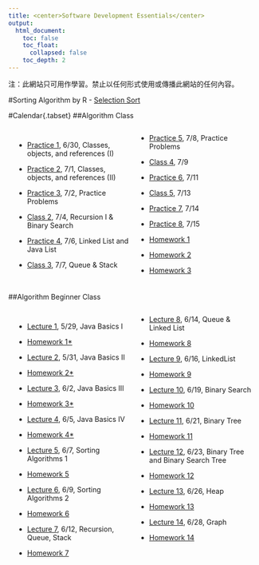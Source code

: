 ```yaml
---
title: <center>Software Development Essentials</center>
output:
  html_document:
    toc: false
    toc_float: 
      collapsed: false
    toc_depth: 2
---
```

<style>
.two-column {
  padding: 1em;
  -moz-column-count: 2;
  -moz-column-gap: 1em;
  -webkit-column-count: 2;
  -webkit-column-gap: 1em;
  column-count: 2;
  column-gap: 1em;
}
</style>

注：此網站只可用作學習。禁止以任何形式使用或傳播此網站的任何內容。

#Sorting Algorithm by R
- [Selection Sort](Sorting.html)

#Calendar{.tabset}
##Algorithm Class

<div class="two-column">

- [Practice 1](Algorithm_Class_1_Practice.html), 6/30, Classes, objects, and references (I)
- [Practice 2](Algorithm_Class_2_Practice.html), 7/1, Classes, objects, and references (II)
- [Practice 3](Algorithm_Class_3_Practice.html), 7/2, Practice Problems

- [Class 2](Algorithm_Class_2_Lecture.html), 7/4, Recursion I & Binary Search
- [Practice 4](Algorithm_Class_4_Practice.html), 7/6, Linked List and Java List

- [Class 3](Algorithm_Class_3_Lecture.html), 7/7, Queue & Stack
- [Practice 5](Algorithm_Class_5_Practice.html), 7/8, Practice Problems

- [Class 4](Algorithm_Class_4_Lecture.html), 7/9
- [Practice 6](Algorithm_Class_6_Practice.html), 7/11

- [Class 5](Algorithm_Class_5_Lecture.html), 7/13
- [Practice 7](Algorithm_Class_7_Practice.html), 7/14
- [Practice 8](Algorithm_Class_8_Practice.html), 7/15

- [Homework 1](Algorithm_Class_1_hw.html)
- [Homework 2](Algorithm_Class_2_hw.html)
- [Homework 3](Algorithm_Class_3_hw.html)

</div>

##Algorithm Beginner Class

<div class="two-column">

- [Lecture 1](Algorithm_Beginner_Class_1_Lec.html), 5/29, Java Basics I
- [Homework 1*](Algorithm_Beginner_Class_1_hw.html)

- [Lecture 2](Algorithm_Beginner_Class_2_Lec.html), 5/31, Java Basics II
- [Homework 2*](Algorithm_Beginner_Class_2_hw.html)

- [Lecture 3](Algorithm_Beginner_Class_3_Lec.html), 6/2, Java Basics III
- [Homework 3*](Algorithm_Beginner_Class_3_hw.html)

- [Lecture 4](Algorithm_Beginner_Class_4_Lec.html), 6/5, Java Basics IV
- [Homework 4*](Algorithm_Beginner_Class_4_hw.html)

- [Lecture 5](Algorithm_Beginner_Class_5_Lec.html), 6/7, Sorting Algorithms 1
- [Homework 5](Algorithm_Beginner_Class_5_hw.html)

- [Lecture 6](Algorithm_Beginner_Class_6_Lec.html), 6/9, Sorting Algorithms 2
- [Homework 6](Algorithm_Beginner_Class_6_hw.html)

- [Lecture 7](Algorithm_Beginner_Class_7_Lec.html), 6/12, Recursion, Queue, Stack
- [Homework 7](Algorithm_Beginner_Class_7_hw.html)

- [Lecture 8](Algorithm_Beginner_Class_8_Lec.html), 6/14, Queue & Linked List
- [Homework 8](Algorithm_Beginner_Class_8_hw.html)

- [Lecture 9](Algorithm_Beginner_Class_9_Lec.html), 6/16, LinkedList
- [Homework 9](Algorithm_Beginner_Class_9_hw.html)

- [Lecture 10](Algorithm_Beginner_Class_10_Lec.html), 6/19, Binary Search
- [Homework 10](Algorithm_Beginner_Class_10_hw.html)

- [Lecture 11](Algorithm_Beginner_Class_11_Lec.html), 6/21, Binary Tree
- [Homework 11](Algorithm_Beginner_Class_11_hw.html)

- [Lecture 12](Algorithm_Beginner_Class_12_Lec.html), 6/23, Binary Tree and Binary Search Tree
- [Homework 12](Algorithm_Beginner_Class_12_hw.html)

- [Lecture 13](Algorithm_Beginner_Class_13_Lec.html), 6/26, Heap
- [Homework 13](Algorithm_Beginner_Class_13_hw.html)

- [Lecture 14](Algorithm_Beginner_Class_14_Lec.html), 6/28, Graph
- [Homework 14](Algorithm_Beginner_Class_14_hw.html)

</div>
